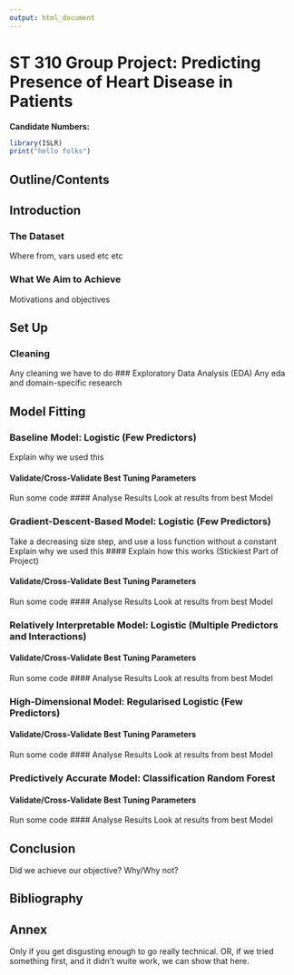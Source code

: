 ```yaml
---
output: html_document
---
```


# ST 310 Group Project: Predicting Presence of Heart Disease in Patients

**Candidate Numbers:**

```r
library(ISLR)
print("hello folks")
```

## Outline/Contents




## Introduction

### The Dataset
Where from, vars used etc etc

### What We Aim to Achieve
Motivations and objectives

## Set Up

### Cleaning
Any cleaning we have to do
### Exploratory Data Analysis (EDA)
Any eda and domain-specific research




## Model Fitting


### Baseline Model: Logistic (Few Predictors)
Explain why we used this

#### Validate/Cross-Validate Best Tuning Parameters
Run some code
#### Analyse Results
Look at results from best Model



### Gradient-Descent-Based Model: Logistic (Few Predictors)
Take a decreasing size step, and use a loss function without a constant
Explain why we used this
#### Explain how this works (Stickiest Part of Project)

#### Validate/Cross-Validate Best Tuning Parameters
Run some code
#### Analyse Results
Look at results from best Model


### Relatively Interpretable Model: Logistic (Multiple Predictors and Interactions)

#### Validate/Cross-Validate Best Tuning Parameters
Run some code
#### Analyse Results
Look at results from best Model



### High-Dimensional Model: Regularised Logistic (Few Predictors)

#### Validate/Cross-Validate Best Tuning Parameters
Run some code
#### Analyse Results
Look at results from best Model



### Predictively Accurate Model: Classification Random Forest

#### Validate/Cross-Validate Best Tuning Parameters
Run some code
#### Analyse Results
Look at results from best Model


## Conclusion

Did we achieve our objective? Why/Why not?

## Bibliography


## Annex
Only if you get disgusting enough to go really technical. OR, if we tried something first, and it didn't wuite work, we can show that here.